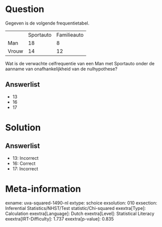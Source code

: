 Question
========

Gegeven is de volgende frequentietabel.

  ------- ----------- -------------
          Sportauto   Familieauto
  Man     18          8
  Vrouw   14          12
  ------- ----------- -------------

Wat is de verwachte celfrequentie van een Man met Sportauto onder de
aanname van onafhankelijkheid van de nulhypothese?

Answerlist
----------

* 13
* 16
* 17

Solution
========

Answerlist
----------

* 13: Incorrect
* 16: Correct
* 17: Incorrect

Meta-information
================
exname: uva-squared-1490-nl
extype: schoice
exsolution: 010
exsection: Inferential Statistics/NHST/Test statistic/Chi-squared
exextra[Type]: Calculation
exextra[Language]: Dutch
exextra[Level]: Statistical Literacy
exextra[IRT-Difficulty]: 1.737
exextra[p-value]: 0.835
